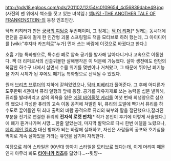 http://pds18.egloos.com/pds/201102/12/54/c0109654_4d56839dabe49.jpg
(사진의 맨 위에서 썩소를 짓고 있는 녀석임.)
[[엠바밍 -THE ANOTHER TALE OF FRANKENSTEIN-]]의 등장 인조인간.

닥터 리히터가 만든 [[궁극의 여덟]]중 두번째이며, 그 정체는 [[잭 더 리퍼]][* 원래는 동시대에 런던을 공포에 떨게 한 인간형 괴물 스프링힐드 잭을 모티브로 하려 했는데, 그 아이디어를 [wiki:"후지타 카즈히로"누가] 먼저 쓰는 바람에 이것으로 바꿨다고 한다.]

호흡 기능 특화형으로, 특수한 폐로 압축 공기를 발사해 날아다니거나 고속으로 이동한다. 잭 더 리퍼로서의 신출귀몰한 살해행각은 이 덕분에 가능했다. 살아 생전에도 런던의 복잡한 하수구 내에서 살면서 수몰 위기를 몇번이나 거쳐왔고, 그 때문에 뛰어난 폐기능을 가져 시체가 된 후에도 폐기능 특화형으로 선택될 수 있었다.

원래 [[브리츠 브루더]]의 지하에 갇혀있었으나, [[닥터 피베리]]가 풀어준다. 그 후에 어디론가 도주한뒤 4권에서 퓨리 일행의 앞에 등장. 공기를 자유자재로 쓰는 능력을 십분 발휘해, 퓨리를 발라버리고 삶의 의욕을 잃은 [[에델 바이올렛 케리]]를 여섯 번째 희생양으로 삼으려 했으나 각성한 퓨리의 고속 이동 공격에 쳐발린 뒤, 퓨리의 도발에 빡가서 퓨리를 하수도로 끌어들인 뒤 최대 출력의 바람 공격으로 퓨리의 복부와 팔을 절단했으나,잘라진 부분을 전기로 연결한 퓨리의 '''전자석 로켓 펀치'''[* 작가 본인이 후기에 이렇게 서술했다.]에 폐가 뜯겨나가며 사망....한줄 알았는데, 마지막 발악으로 다시 한번 에델을 노렸으나, [[메리 제인 켈리]]가 대신 방패가 되는 바람에 실패하고, 자신은 사람들의 공포와 호기심을 먹이로 게속 살아있을 거라는 유언을 남기며 자폭한다.

여담으로 헤어 스타일은 90년대 양아치 스타일을 모티브로 했다는데, 이게 머리띠 때문인지 아무리 봐도 '''[[타이나카 리츠]]'''를 닮았다...--릿쨩--
